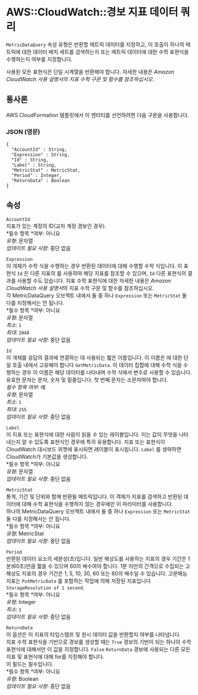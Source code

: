 # AWS::CloudWatch::경보 지표 데이터 쿼리

`MetricDataQuery` 속성 유형은 반환할 메트릭 데이터를 지정하고, 이 호출이 하나의 메트릭에 대한 데이터 배치 세트를 검색하는지 또는 메트릭 데이터에 대한 수학 표현식을 수행하는지 여부를 지정합니다.

사용된 모든 표현식은 단일 시계열을 반환해야 합니다. 자세한 내용은 _Amazon CloudWatch 사용 설명서의 지표 수학 구문 및 함수를 참조하십시오_.

## 통사론

AWS CloudFormation 템플릿에서 이 엔터티를 선언하려면 다음 구문을 사용합니다.

### JSON (영문)

```
{
  "AccountId" : String,
  "Expression" : String,
  "Id" : String,
  "Label" : String,
  "MetricStat" : MetricStat,
  "Period" : Integer,
  "ReturnData" : Boolean
}
```

## 속성

`AccountId`  
지표가 있는 계정의 ID(교차 계정 경보인 경우).  
*필수 항목 *여부: 아니요  
_유형_: 문자열  
_업데이트 필요 사항_: 중단 없음

`Expression`  
이 개체가 수학 식을 수행하는 경우 반환된 데이터에 대해 수행할 수학 식입니다. 이 표현식 `Id` 은 다른 지표의 를 사용하여 해당 지표를 참조할 수 있으며, `Id` 다른 표현식의 결과를 사용할 수도 있습니다. 지표 수학 표현식에 대한 자세한 내용은 *Amazon CloudWatch 사용 설명서*의 지표 수학 구문 및 함수를 참조하십시오.  
각 MetricDataQuery 오브젝트 내에서 둘 중 하나 `Expression` 또는 `MetricStat` 둘 다를 지정해서는 안 됩니다.  
*필수 항목 *여부: 아니요  
_유형_: 문자열  
_최소_: `1`  
_최대_: `2048`  
_업데이트 필요 사항_: 중단 없음

`Id`  
이 개체를 응답의 결과에 연결하는 데 사용되는 짧은 이름입니다. 이 이름은 에 대한 단일 호출 내에서 고유해야 합니다 `GetMetricData`. 이 데이터 집합에 대해 수학 식을 수행하는 경우 이 이름은 해당 데이터를 나타내며 수학 식에서 변수로 사용할 수 있습니다. 유효한 문자는 문자, 숫자 및 밑줄입니다. 첫 번째 문자는 소문자여야 합니다.  
_필수 항목 여부_: 예  
_유형_: 문자열  
_최소_: `1`  
_최대_: `255`  
_업데이트 필요 사항_: 중단 없음

`Label`  
이 지표 또는 표현식에 대한 사람이 읽을 수 있는 레이블입니다. 이는 값이 무엇을 나타내는지 알 수 있도록 표현식인 경우에 특히 유용합니다. 지표 또는 표현식이 CloudWatch 대시보드 위젯에 표시되면 레이블이 표시됩니다. `Label` 를 생략하면 CloudWatch가 기본값을 생성합니다.  
*필수 항목 *여부: 아니요  
_유형_: 문자열  
_업데이트 필요 사항_: 중단 없음

`MetricStat`  
통계, 기간 및 단위와 함께 반환될 메트릭입니다. 이 객체가 지표를 검색하고 반환된 데이터에 대해 수학 표현식을 수행하지 않는 경우에만 이 파라미터를 사용합니다.  
하나의 MetricDataQuery 오브젝트 내에서 둘 중 하나 `Expression` 또는 `MetricStat` 둘 다를 지정해서는 안 됩니다.  
*필수 항목 *여부: 아니요  
_유형_: MetricStat  
_업데이트 필요 사항_: 중단 없음

`Period`  
반환된 데이터 요소의 세분성(초)입니다. 일반 해상도를 사용하는 지표의 경우 기간은 1분(60초)만큼 짧을 수 있으며 60의 배수여야 합니다. 1분 미만의 간격으로 수집되는 고해상도 지표의 경우 기간은 1, 5, 10, 30, 60 또는 60의 배수일 수 있습니다. 고분해능 지표는 `PutMetricData` 를 포함하는 작업에 의해 저장된 지표입니다`StorageResolution of 1 second`.  
*필수 항목 *여부: 아니요  
_유형_: Integer  
_최소_: `1`  
_업데이트 필요 사항_: 중단 없음

`ReturnData`  
이 옵션은 이 지표의 타임스탬프 및 원시 데이터 값을 반환할지 여부를 나타냅니다.  
지표 수학 표현식을 기반으로 경보를 생성할 때는 `True` 경보의 기반이 되는 하나의 수학 표현식에 대해서만 이 값을 지정합니다. `False` `ReturnData` 경보에 사용되는 다른 모든 지표 및 표현식에 대해 for를 지정해야 합니다.  
이 필드는 필수입니다.  
*필수 항목 *여부: 아니요  
_유형_: Boolean  
_업데이트 필요 사항_: 중단 없음

